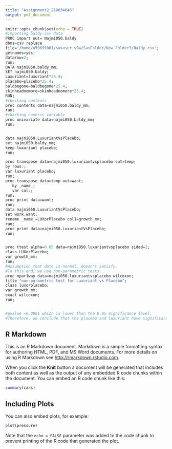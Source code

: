 ```yaml
---
title: "Assignment2_210034046"
output: pdf_document
---
```


```r
knitr::opts_chunk$set(echo = TRUE)
#importing baldy.csv data
PROC import out= Najmi050.baldy
dbms=csv replace
file="/home/u59691081/sasuser.v94/SasFolder/New Folder3/Baldy.csv";
getnames=yes;
datarow=2;
run;
DATA najmi050.baldy_mm;
SET najmi050.baldy;
Luxuriant=luxuriant*25.4;
placebo=placebo*25.4;
baldbegone=baldbegone*25.4;
skinheadnomore=skinheadnomore*25.4;
RUN;
#checking contents
proc contents data=najmi050.baldy_mm;
run;
#checking numeric variable
proc univariate data=najmi050.baldy_mm;
run;


data najmi050.LuxuriantVsPlacebo;
set najmi050.baldy_mm;
keep luxuriant placebo;
run;

proc transpose data=najmi050.luxuriantvsplacebo out=temp;
by rows:;
var luxuriant placebo;
run;
proc transpose data=temp out=want;
   by _name_;
   var col:;
run;
proc print data=want;
run;
data najmi050.LuxuriantVsPlacebo;
set work.want;
rename _name_=LUXorPlacebo col1=growth_mm;
run;
proc print data=najmi050.LuxuriantVsPlacebo;
run;


proc ttest alpha=0.05 data=najmi050.luxuriantvsplacebo sided=2;
class LUXorPlacebo;
var growth_mm;
run;
#Assumption that data is normal, doesn't satisfy.
#To this end, we use non-parametric tests.
proc npar1way data=najmi050.luxuriantvsplacebo wilcoxon;
title "non-parametric test for Luxuriant vs Placebo";
class luxorplacebo;
var growth_mm;
exact wilcoxon;
run;


#pvalue <0.0001 which is lower than the 0.05 significance level.
#Therefore, we conclude that the placebo and luxuriant have significantly different growth rates.


```

## R Markdown

This is an R Markdown document. Markdown is a simple formatting syntax for authoring HTML, PDF, and MS Word documents. For more details on using R Markdown see <http://rmarkdown.rstudio.com>.

When you click the **Knit** button a document will be generated that includes both content as well as the output of any embedded R code chunks within the document. You can embed an R code chunk like this:

```r
summary(cars)
```

## Including Plots

You can also embed plots, for example:

```r
plot(pressure)
```

Note that the `echo = FALSE` parameter was added to the code chunk to prevent printing of the R code that generated the plot.
